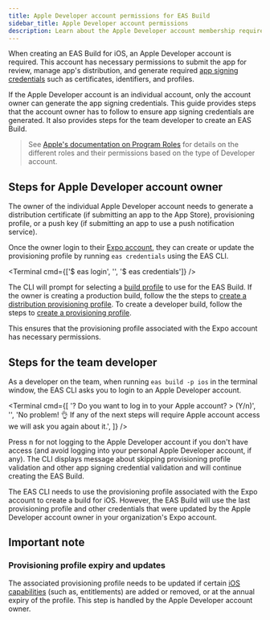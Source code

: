 ```yaml
---
title: Apple Developer account permissions for EAS Build
sidebar_title: Apple Developer account permissions
description: Learn about the Apple Developer account membership requirements for creating an EAS Build.
---
```



When creating an EAS Build for iOS, an Apple Developer account is required. This account has necessary permissions to submit the app for review, manage app's distribution, and generate required [app signing credentials](/app-signing/managed-credentials/#generating-app-signing-credentials) such as certificates, identifiers, and profiles.

If the Apple Developer account is an individual account, only the account owner can generate the app signing credentials. This guide provides steps that the account owner has to follow to ensure app signing credentials are generated. It also provides steps for the team developer to create an EAS Build.

> See [Apple's documentation on Program Roles](https://developer.apple.com/support/roles/) for details on the different roles and their permissions based on the type of Developer account.

## Steps for Apple Developer account owner

The owner of the individual Apple Developer account needs to generate a distribution certificate (if submitting an app to the App Store), provisioning profile, or a push key (if submitting an app to use a push notification service).

Once the owner login to their [Expo account](/accounts/account-types/), they can create or update the provisioning profile by running `eas credentials` using the EAS CLI.

<Terminal cmd={['$ eas login', '', '$ eas credentials']} />

The CLI will prompt for selecting a [build profile](/build/eas-json/#build-profiles) to use for the EAS Build. If the owner is creating a production build, follow the the steps to [create a distribution provisioning profile](/tutorial/eas/ios-production-build/#create-a-distribution-provisioning-profile). To create a developer build, follow the steps to [create a provisioning profile](/tutorial/eas/ios-development-build-for-devices/#provisioning-profile).

This ensures that the provisioning profile associated with the Expo account has necessary permissions.

## Steps for the team developer

As a developer on the team, when running `eas build -p ios` in the terminal window, the EAS CLI asks you to login to an Apple Developer account.

<Terminal
  cmd={[
    '? Do you want to log in to your Apple account? > (Y/n)',
    '',
    'No problem! 👌 If any of the next steps will require Apple account access we will ask you again about it.',
  ]}
/>

Press <kbd>n</kbd> for not logging to the Apple Developer account if you don't have access (and avoid logging into your personal Apple Developer account, if any). The CLI displays message about skipping provisioning profile validation and other app signing credential validation and will continue creating the EAS Build.

The EAS CLI needs to use the provisioning profile associated with the Expo account to create a build for iOS. However, the EAS Build will use the last provisioning profile and other credentials that were updated by the Apple Developer account owner in your organization's Expo account.

## Important note

### Provisioning profile expiry and updates

The associated provisioning profile needs to be updated if certain [iOS capabilities](/build-reference/ios-capabilities/) (such as, entitlements) are added or removed, or at the annual expiry of the profile. This step is handled by the Apple Developer account owner.
